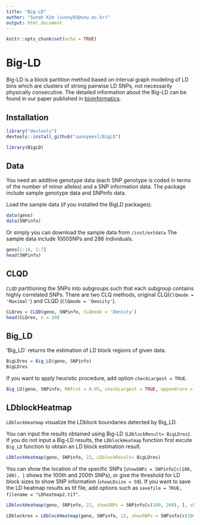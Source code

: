 ```yaml
---
title: "Big-LD"
author: "Sunah Kim (sunny03@snu.ac.kr)"
output: html_document
---
```


```r
knitr::opts_chunk$set(echo = TRUE)
```

# Big-LD

Big-LD is a block partition method based on interval graph modeling of LD bins which are clusters of strong pairwise LD SNPs, not necessarily physically consecutive.
The detailed information about the Big-LD can be found in our paper published in [bioinformatics](https://academic.oup.com/bioinformatics/article/doi/10.1093/bioinformatics/btx609/4282661/A-new-haplotype-block-detection-method-for-dense).

## Installation
```r
library("devtools")
devtools::install_github("sunnyeesl/BigLD")
```
```r
library(BigLD)
```
## Data

You need an additive genotype data (each SNP genotype is coded in terms of the number of minor alleles) and a SNP information data.
The package include sample genotype data and SNPinfo data. 

Load the sample data (if you installed the BigLD packages).
```r
data(geno)
data(SNPinfo)
```
Or simply you can download the sample data from `/inst/extdata`
The sample data include 1000SNPs and 286 individuals.
```r
geno[1:10, 1:7]
head(SNPinfo)
```

## CLQD

`CLQD` partitioning the SNPs into subgroups such that each subgroup contains highly correlated SNPs.
There are two CLQ methods, original CLQ(`ClQmode = 'Maximal'`) and CLQD (`ClQmode = 'Density'`).

```r
CLQres = CLQD(geno, SNPinfo, CLQmode = 'Density')
head(CLQres, n = 20)
```
## Big_LD

'Big_LD` returns the estimation of LD block regions of given data.

```r
BigLDres = Big_LD(geno, SNPinfo)
BigLDres
```
If you want to apply heuristic procedure, add option `checkLargest = TRUE`.

```r
Big_LD(geno, SNPinfo, MAFcut = 0.05, checkLargest = TRUE, appendrare = TRUE)
```

## LDblockHeatmap

`LDblockHeatmap` visualize the LDblock boundaries detected by Big_LD.

You can input the results obtained using Big-LD (`LDblockResult= BigLDres`). 
If you do not input a Big-LD results, the `LDblockHeatmap` function first excute `Big_LD` function to obtain an LD block estimation result.

```r
LDblockHeatmap(geno, SNPinfo, 22, LDblockResult= BigLDres)
```

You can show the location of the specific SNPs (`showSNPs = SNPinfo[c(100, 200), ]` shows the 100th and 200th SNPs), 
or give the threshold for LD block sizes to show SNP information (`showLDsize = 50`).
If you want to save the LD heatmap results as tif file, add options such as `savefile = TRUE, filename = "LDheatmap2.tif"`.

```r
LDblockHeatmap(geno, SNPinfo, 22, showSNPs = SNPinfo[c(100, 200), ], showLDsize = 50, savefile = TRUE, filename = "LDheatmap2.tif")
```
```r
LDblockres = LDblockHeatmap(geno, SNPinfo, 22, showSNPs = SNPinfo[c(100, 200), ], showLDsize = 50, savefile = TRUE, filename = "LDheatmap2.tif")
```


